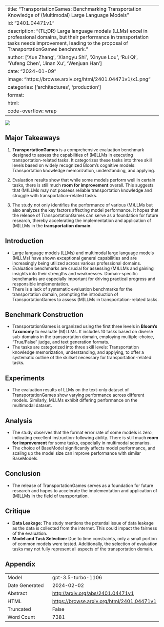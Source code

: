 
---
title: "TransportationGames: Benchmarking Transportation Knowledge of (Multimodal) Large Language Models"
id: "2401.04471v1"
description: "(TL;DR) Large language models (LLMs) excel in professional domains, but their performance in transportation tasks needs improvement, leading to the proposal of TransportationGames benchmark."
author: ['Xue Zhang', 'Xiangyu Shi', 'Xinyue Lou', 'Rui Qi', 'Yufeng Chen', 'Jinan Xu', 'Wenjuan Han']
date: "2024-01-09"
image: "https://browse.arxiv.org/html/2401.04471v1/x1.png"
categories: ['architectures', 'production']
format:
  html:
    code-overflow: wrap
---

![](https://browse.arxiv.org/html/2401.04471v1/x1.png)

## Major Takeaways

1. **TransportationGames** is a comprehensive evaluation benchmark designed to assess the capabilities of (M)LLMs in executing transportation-related tasks. It categorizes these tasks into three skill levels based on widely recognized Bloom’s cognitive models: Transportation knowledge memorization, understanding, and applying.

2. Evaluation results show that while some models perform well in certain tasks, there is still much **room for improvement** overall. This suggests that (M)LLMs may not possess reliable transportation knowledge and struggle with transportation-related tasks.

3. The study not only identifies the performance of various (M)LLMs but also analyzes the key factors affecting model performance. It hopes that the release of TransportationGames can serve as a foundation for future research, thereby accelerating the implementation and application of (M)LLMs in the **transportation domain**.

## Introduction

- Large language models (LLMs) and multimodal large language models (MLLMs) have shown exceptional general capabilities and are increasingly being utilized across various professional domains.
- Evaluation benchmarks are crucial for assessing (M)LLMs and gaining insights into their strengths and weaknesses. Domain-specific benchmarks are especially important for driving practical progress and responsible implementation.
- There is a lack of systematic evaluation benchmarks for the transportation domain, prompting the introduction of TransportationGames to assess (M)LLMs in transportation-related tasks.

## Benchmark Construction

- TransportationGames is organized using the first three levels in **Bloom’s Taxonomy** to evaluate (M)LLMs. It includes 10 tasks based on diverse sub-domains in the transportation domain, employing multiple-choice, "True/False" judge, and text generation formats.
- The tasks are categorized into three skill levels: Transportation knowledge memorization, understanding, and applying, to offer a systematic outline of the skillset necessary for transportation-related tasks.

## Experiments

- The evaluation results of LLMs on the text-only dataset of TransportationGames show varying performance across different models. Similarly, MLLMs exhibit differing performance on the multimodal dataset. 

## Analysis

- The study observes that the format error rate of some models is zero, indicating excellent instruction-following ability. There is still much **room for improvement** for some tasks, especially in multimodal scenarios.
- The choice of BaseModel significantly affects model performance, and scaling up the model size can improve performance with similar BaseModels.

## Conclusion

- The release of TransportationGames serves as a foundation for future research and hopes to accelerate the implementation and application of (M)LLMs in the field of transportation.

## Critique

- **Data Leakage:** The study mentions the potential issue of data leakage as the data is collected from the internet. This could impact the fairness of the evaluation.
- **Model and Task Selection:** Due to time constraints, only a small portion of common models were tested. Additionally, the selection of evaluation tasks may not fully represent all aspects of the transportation domain.

## Appendix

|          |          |
|----------|----------|
| Model     | gpt-3.5-turbo-1106       |
| Date Generated     | 2024-02-02       |
| Abstract | [http://arxiv.org/abs/2401.04471v1](http://arxiv.org/abs/2401.04471v1)        |
| HTML     | [https://browse.arxiv.org/html/2401.04471v1](https://browse.arxiv.org/html/2401.04471v1)       |
| Truncated       | False       |
| Word Count       | 7381       |